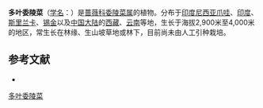 {{Speciesbox
| name = 多叶委陵菜
| status = 
| status_system = 
| image =
| genus = Potentilla
| species = polyphylla
| authority = Wall. ex Lehm.
}}

'''多叶委陵菜'''（[[学名|学名]]：{{lang|la|''Potentilla polyphylla''}}）是[[蔷薇科|蔷薇科]][[委陵菜属|委陵菜属]]的植物。分布于[[印度尼西亚爪哇|印度尼西亚爪哇]]、[[印度|印度]]、[[斯里兰卡|斯里兰卡]]、[[锡金|锡金]]以及[[中国大陆|中国大陆]]的[[西藏|西藏]]、[[云南|云南]]等地，生长于海拔2,900米至4,000米的地区，常生长在林缘、生山坡草地或林下，目前尚未由人工引种栽培。

== 参考文献 ==
<div class="references-small">
* {{cite web| url =http://www.bioinfo.cn/db05/KmzwSpecies.php?action=view&id=19183| title =多叶委陵菜| work =《中国高等植物数据库全库》| publisher =中国科学院微生物研究所| author =昆明植物研究所| accessdate =2009-02-25| archive-date =2018-06-28| archive-url =https://web.archive.org/web/20180628204035/http://www.bioinfo.cn/db05/KmzwSpecies.php?action=view| dead-url =yes}}
</div>
{{Taxonbar|from=Q10932494}}

[[Category:委陵菜属|多叶委陵菜]]


{{植物小作品}}